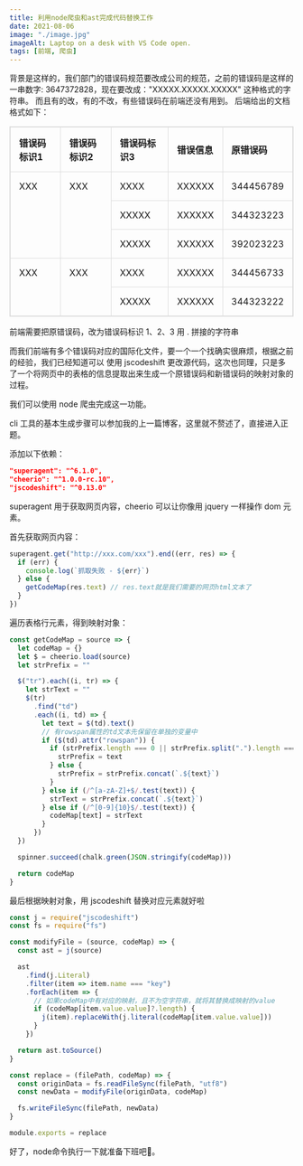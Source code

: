```yaml
---
title: 利用node爬虫和ast完成代码替换工作
date: 2021-08-06
image: "./image.jpg"
imageAlt: Laptop on a desk with VS Code open.
tags: [前端, 爬虫]
---
```


背景是这样的，我们部门的错误码规范要改成公司的规范，之前的错误码是这样的一串数字: 3647372828，现在要改成："XXXXX.XXXXX.XXXXX" 这种格式的字符串。
而且有的改，有的不改，有些错误码在前端还没有用到。
后端给出的文档格式如下：

<table style="border-collapse: collapse;width: 100%;border: 1px solid #ddd;text-align: left;">
  <thead>
    <tr>
      <th style="padding: 15px; border: 1px solid #ddd;">错误码标识1</th>
      <th style="padding: 15px; border: 1px solid #ddd;">错误码标识2</th>
      <th style="padding: 15px; border: 1px solid #ddd;">错误码标识3</th>
      <th style="padding: 15px; border: 1px solid #ddd;">错误信息</th>
      <th style="padding: 15px; border: 1px solid #ddd;">原错误码</th>
    </tr>
  </thead>
  <tbody>
    <tr>
      <td rowspan="3" style="padding: 15px; border: 1px solid #ddd;vertical-align: text-bottom;">
        XXX
      </td>
      <td rowspan="3" style="padding: 15px; border: 1px solid #ddd;vertical-align: text-bottom;">
        XXX
      </td>
      <td colspan="1" style="padding: 15px; border: 1px solid #ddd;">
        XXXX
      </td>
      <td colspan="1" style="padding: 15px; border: 1px solid #ddd;">
        XXXXXX
      </td>
      <td colspan="1" style="padding: 15px; border: 1px solid #ddd;">
        344456789
      </td>
    </tr>
    <tr>
      <td colspan="1" style="padding: 15px; border: 1px solid #ddd;">
        XXXXX
      </td>
      <td colspan="1" style="padding: 15px; border: 1px solid #ddd;">
        XXXXXX
      </td>
      <td colspan="1" style="padding: 15px; border: 1px solid #ddd;">
        344323223
      </td>
    </tr>
    <tr>
      <td colspan="1" style="padding: 15px; border: 1px solid #ddd;">
        XXXXX
      </td>
      <td colspan="1" style="padding: 15px; border: 1px solid #ddd;">
        XXXXXX
      </td>
      <td colspan="1" style="padding: 15px; border: 1px solid #ddd;">
        392023223
      </td>
    </tr>
    <tr>
      <td rowspan="10" style="padding: 15px; border: 1px solid #ddd;vertical-align: text-bottom;">
        XXX
      </td>
      <td rowspan="10" style="padding: 15px; border: 1px solid #ddd;vertical-align: text-bottom;">
        XXX
      </td>
      <td colspan="1" style="padding: 15px; border: 1px solid #ddd;">
        XXXX
      </td>
      <td colspan="1" style="padding: 15px; border: 1px solid #ddd;">
        XXXXXX
      </td>
      <td colspan="1" style="padding: 15px; border: 1px solid #ddd;">
        344456733
      </td>
    </tr>
    <tr>
      <td colspan="1" style="padding: 15px; border: 1px solid #ddd;">
        XXXXX
      </td>
      <td colspan="1" style="padding: 15px; border: 1px solid #ddd;">
        XXXXXX
      </td>
      <td colspan="1" style="padding: 15px; border: 1px solid #ddd;">
        344323222
      </td>
    </tr>
  </tbody>
</table>

前端需要把原错误码，改为错误码标识 1、2、3 用 . 拼接的字符串

而我们前端有多个错误码对应的国际化文件，要一个一个找确实很麻烦，根据之前的经验，我们已经知道可以
使用 jscodeshift 更改源代码，这次也同理，只是多了一个将网页中的表格的信息提取出来生成一个原错误码和新错误码的映射对象的过程。

我们可以使用 node 爬虫完成这一功能。

cli 工具的基本生成步骤可以参加我的上一篇博客，这里就不赘述了，直接进入正题。

添加以下依赖：

```json
"superagent": "^6.1.0",
"cheerio": "^1.0.0-rc.10",
"jscodeshift": "^0.13.0"
```

superagent 用于获取网页内容，cheerio 可以让你像用 jquery 一样操作 dom 元素。

首先获取网页内容：

```js
superagent.get("http://xxx.com/xxx").end((err, res) => {
  if (err) {
    console.log(`抓取失败 - ${err}`)
  } else {
    getCodeMap(res.text) // res.text就是我们需要的网页html文本了
  }
})
```

遍历表格行元素，得到映射对象：

```js
const getCodeMap = source => {
  let codeMap = {}
  let $ = cheerio.load(source)
  let strPrefix = ""

  $("tr").each((i, tr) => {
    let strText = ""
    $(tr)
      .find("td")
      .each((i, td) => {
        let text = $(td).text()
        // 有rowspan属性的td文本先保留在单独的变量中
        if ($(td).attr("rowspan")) {
          if (strPrefix.length === 0 || strPrefix.split(".").length === 2) {
            strPrefix = text
          } else {
            strPrefix = strPrefix.concat(`.${text}`)
          }
        } else if (/^[a-zA-Z]+$/.test(text)) {
          strText = strPrefix.concat(`.${text}`)
        } else if (/^[0-9]{10}$/.test(text)) {
          codeMap[text] = strText
        }
      })
  })

  spinner.succeed(chalk.green(JSON.stringify(codeMap)))

  return codeMap
}
```

最后根据映射对象，用 jscodeshift 替换对应元素就好啦

```js
const j = require("jscodeshift")
const fs = require("fs")

const modifyFile = (source, codeMap) => {
  const ast = j(source)

  ast
    .find(j.Literal)
    .filter(item => item.name === "key")
    .forEach(item => {
      // 如果codeMap中有对应的映射，且不为空字符串，就将其替换成映射的value
      if (codeMap[item.value.value]?.length) {
        j(item).replaceWith(j.literal(codeMap[item.value.value]))
      }
    })

  return ast.toSource()
}

const replace = (filePath, codeMap) => {
  const originData = fs.readFileSync(filePath, "utf8")
  const newData = modifyFile(originData, codeMap)

  fs.writeFileSync(filePath, newData)
}

module.exports = replace
```

好了，node命令执行一下就准备下班吧🤣。
